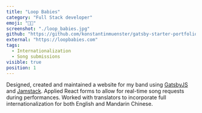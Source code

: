 ```yaml
---
title: "Loop Babies"
category: "Full Stack developer"
emoji: "👨‍💻"
screenshot: "./loop_babies.jpg"
github: "https://github.com/konstantinmuenster/gatsby-starter-portfolio-minimal"
external: "https://loopbabies.com"
tags:
  - Internationalization
  - Song submissions
visible: true
position: 1
---
```


Designed, created and maintained a website for my band using <a href="https://www.gatsbyjs.com/" target="_blank" rel="nofollow noopener noreferrer" aria-label="External Link"><Underlining>GatsbyJS</Underlining></a>
and <a href="https://www.gatsbyjs.com/" target="_blank" rel="nofollow noopener noreferrer" aria-label="External Link"><Underlining>Jamstack</Underlining></a>.
Applied React forms to allow for real-time song requests during performances.
Worked with translators to incorporate full internationalization for both English and Mandarin Chinese.
